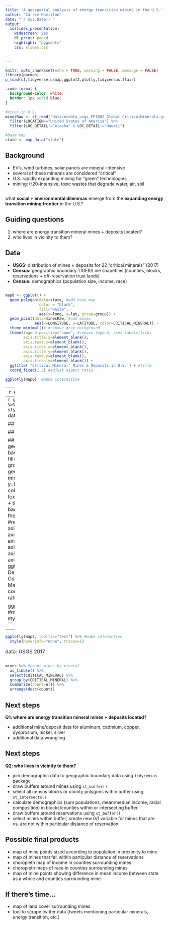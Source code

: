 ```yaml
---
title: 'A geospatial analysis of energy transition mining in the U.S.'
author: "Carrie Hamilton"
date: "`r Sys.Date()`"
output: 
  ioslides_presentation:
    widescreen: yes
    df_print: paged
    highlight: "pygments"
    css: slides.css
  

---
```


```r
knitr::opts_chunk$set(echo = TRUE, warning = FALSE, message = FALSE)
library(pacman)
p_load(sf,tidyverse,usmap,ggplot2,plotly,tidycensus,flair)
```


```css
.code-format {
  background-color: white;
  border: 3px solid blue;
}
```



```r
#mines in U.S.
minesRaw <- st_read("data/mrdata_usgs_PP1802_Global_CriticalMinerals.gdb", "PP1802_CritMin_pts") %>%
  filter(LOCATION=="United States of America") %>%
  filter(LOC_DETAIL!="Alaska" & LOC_DETAIL!="Hawaii")

#base map
state <- map_data("state")
```


## Background {.flexbox .vcenter}

- EV's, wind turbines, solar panels are mineral-intensive
- several of these minerals are considered "critical" 
- U.S. rapidly expanding mining for "green" technologies
- mining: H20-intensive, toxic wastes that degrade water, air, soil

## {.flexbox .vcenter}
what <b>social + environmental dilemmas</b> emerge from the <b>expanding energy transition mining frontier</b> in the U.S.?

## Guiding questions {.flexbox .vcenter}

(1) where are energy transition mineral mines + deposits located?
(2) who lives in vicinity to them?

## Data {.flexbox .vcenter}
- <b>USGS:</b> distribution of mines + deposits for 22 "critical minerals" (2017)
- <b>Census:</b> geographic boundary TIGER/Line shapefiles (counties, blocks, reservations + off-reservation trust lands)
- <b>Census:</b> demographics (population size, income, race)


## {.smaller}
```r
map0 <- ggplot() + 
  geom_polygon(data=state, #add base map
               color = "black", 
               fill="white",
               aes(x=long, y=lat, group=group)) + 
  geom_point(data=minesRaw, #add mines
             aes(x=LONGITUDE, y=LATITUDE, color=CRITICAL_MINERAL)) +
  theme_minimal()+ #remove grey background
  theme(legend.position="none", #remove legend, axes labels/ticks
        axis.title.x=element_blank(), 
        axis.text.x=element_blank(), 
        axis.ticks.x=element_blank(),
        axis.title.y=element_blank(), 
        axis.text.y=element_blank(), 
        axis.ticks.y=element_blank()) + 
  ggtitle('"Critical Mineral" Mines & Deposits in U.S.') + #title
  coord_fixed(1.3) #adjust aspect ratio

ggplotly(map0)  #make interactive
```
---
```r
ggplotly(map0)
```
<font size="3">data: USGS 2017</font>


## {.smaller}
```r
map1 <- ggplot() + 
  geom_polygon(data=state, #add base map
               color = "black", 
               fill="white",
               aes(x=long, y=lat, group=group)) + 
  geom_point(data=minesRaw, #add mines
             aes(x=LONGITUDE, y=LATITUDE, color=CRITICAL_MINERAL,
                 text=paste("",CRITICAL_MINERAL))) +
  theme_minimal()+ #remove grey background
  theme(legend.position="none", #remove legend, axes labels/ticks
        axis.title.x=element_blank(), 
        axis.text.x=element_blank(), 
        axis.ticks.x=element_blank(),
        axis.title.y=element_blank(), 
        axis.text.y=element_blank(), 
        axis.ticks.y=element_blank()) + 
  ggtitle('"Critical Mineral" Mines & Deposits in U.S.') + #title
  coord_fixed(1.3) #adjust aspect ratio

ggplotly(map1, tooltip="text") %>% #make interactive
  style(hoverinfo="none", traces=1)
```

```r
decorate("mappingCode") %>% 
  flair('text=paste("",CRITICAL_MINERAL)') %>%
  flair('tooltip="text"') %>%
  flair('style(hoverinfo="none", traces=1)') %>%
  knit_print.with_flair()
  
```


---
```r
ggplotly(map1, tooltip="text") %>% #make interactive
  style(hoverinfo="none", traces=1)
```
<font size="3">data: USGS 2017</font>


## {.smaller}
```r
unique(minesRaw$CRITICAL_MINERAL) %>% 
  as_tibble()
```

## {.smaller}
```r
mines <- minesRaw %>% #filter to key energy transition minerals
  filter (CRITICAL_MINERAL %in% c("Aluminum",
                                  "Cadmium",
                                  "Cobalt",
                                  "Copper",
                                  "Dysprosium",
                                  "Gallium",
                                  "Indium",
                                  "Lithium",
                                  "Manganese",
                                  "Neodymium",
                                  "Nickel",
                                  "Silver",
                                  "Selenium",
                                  "Tellerium",
                                  "Rare-Earth Elements"))
```

## {.smaller}
```r
map2 <- ggplot() + 
  geom_polygon(data=state, #add base map
               color = "black", 
               fill="white",
               aes(x=long, y=lat, group=group)) + 
  geom_point(data=mines, #add mines
             aes(x=LONGITUDE, y=LATITUDE, color=CRITICAL_MINERAL,
                 text=paste("",CRITICAL_MINERAL))) +
  theme_minimal()+ #remove grey background
  theme(legend.position="none", #remove legend, axes labels/ticks
        axis.title.x=element_blank(), 
        axis.text.x=element_blank(), 
        axis.ticks.x=element_blank(),
        axis.title.y=element_blank(), 
        axis.text.y=element_blank(), 
        axis.ticks.y=element_blank()) + 
  ggtitle('"Critical Mineral" Mines & Deposits in U.S.:<br>Cobalt, Gallium, Lithium, Manganese, Indium') +
  coord_fixed(1.3) #adjust aspect ratio

ggplotly(map2, tooltip="text") %>% #make interactive
  style(hoverinfo="none", traces=1)
```

---
```r
ggplotly(map2, tooltip="text") %>% #make interactive
  style(hoverinfo="none", traces=1)
```
<font size="3">data: USGS 2017</font>

## {.smaller}
```r
mines %>% #count mines by mineral
  as_tibble() %>%
  select(CRITICAL_MINERAL) %>%
  group_by(CRITICAL_MINERAL) %>%
  summarize(count=n()) %>%
  arrange(desc(count))
```

## Next steps

<b>Q1: where are energy transition mineral mines + deposits located?</b>

- additional mine/deposit data for aluminum, cadmium, copper, dysprosium, nickel, silver
- additional data wrangling

## Next steps

<b>Q2: who lives in vicinity to them?</b>

- join demographic data to geographic boundary data using `tidycensus` package
- draw buffers around mines using `st_buffer()`
- select all census blocks or county polygons within buffer using `st_intersects()`
- calculate demographics (sum populations, mean/median income, racial composition) in blocks/counties within or intersecting buffer
- draw buffers around reservations using `st_buffer()`
- select mines within buffer; create new 0/1 variable for mines that are vs. are not within particular distance of reservation

## Possible final products
- map of mine points sized according to population in proximity to mine
- map of mines that fall within particular distance of reservations
- choropleth map of income in counties surrounding mines
- choropleth maps of race in counties surrounding mines
- map of mine points showing difference in mean income between state as a whole and counties surrounding mine

## If there's time...
- map of land cover surrounding mines
- tool to scrape twitter data (tweets mentioning particular minerals, energy transition, etc.)
